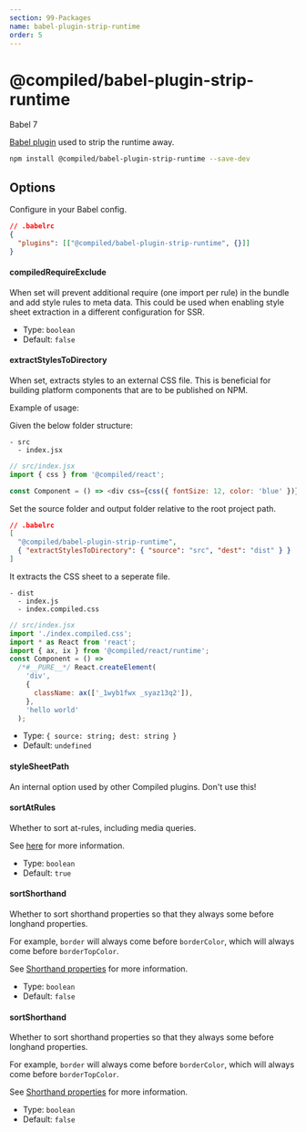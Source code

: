 ```yaml
---
section: 99-Packages
name: babel-plugin-strip-runtime
order: 5
---
```


# @compiled/babel-plugin-strip-runtime


<HorizontalStack gap={0.5} spacing={2}>
  <Lozenge>Babel 7</Lozenge>
</HorizontalStack>

[Babel plugin](https://babeljs.io) used to strip the runtime away.

```bash
npm install @compiled/babel-plugin-strip-runtime --save-dev
```

## Options

Configure in your Babel config.

```json
// .babelrc
{
  "plugins": [["@compiled/babel-plugin-strip-runtime", {}]]
}
```

#### compiledRequireExclude

When set will prevent additional require (one import per rule) in the bundle and add style rules to meta data.
This could be used when enabling style sheet extraction in a different configuration for SSR.

- Type: `boolean`
- Default: `false`

#### extractStylesToDirectory

When set, extracts styles to an external CSS file. This is beneficial for building platform components that are to be published on NPM.

Example of usage:

Given the below folder structure:

```
- src
  - index.jsx
```

```js
// src/index.jsx
import { css } from '@compiled/react';

const Component = () => <div css={css({ fontSize: 12, color: 'blue' })}>hello world</div>;
```

Set the source folder and output folder relative to the root project path.

```json
// .babelrc
[
  "@compiled/babel-plugin-strip-runtime",
  { "extractStylesToDirectory": { "source": "src", "dest": "dist" } }
]
```

It extracts the CSS sheet to a seperate file.

```
- dist
  - index.js
  - index.compiled.css
```

```js
// src/index.jsx
import './index.compiled.css';
import * as React from 'react';
import { ax, ix } from '@compiled/react/runtime';
const Component = () =>
  /*#__PURE__*/ React.createElement(
    'div',
    {
      className: ax(['_1wyb1fwx _syaz13q2']),
    },
    'hello world'
  );
```

- Type: `{ source: string; dest: string }`
- Default: `undefined`

#### styleSheetPath

An internal option used by other Compiled plugins. Don't use this!

#### sortAtRules

Whether to sort at-rules, including media queries.

See [here](/media-queries-and-other-at-rules) for more information.

- Type: `boolean`
- Default: `true`

#### sortShorthand

Whether to sort shorthand properties so that they always some before longhand properties.

For example, `border` will always come before `borderColor`, which will always come before `borderTopColor`.

See [Shorthand properties](/shorthand) for more information.

- Type: `boolean`
- Default: `false`

#### sortShorthand

Whether to sort shorthand properties so that they always some before longhand properties.

For example, `border` will always come before `borderColor`, which will always come before `borderTopColor`.

See [Shorthand properties](/shorthand) for more information.

- Type: `boolean`
- Default: `false`
